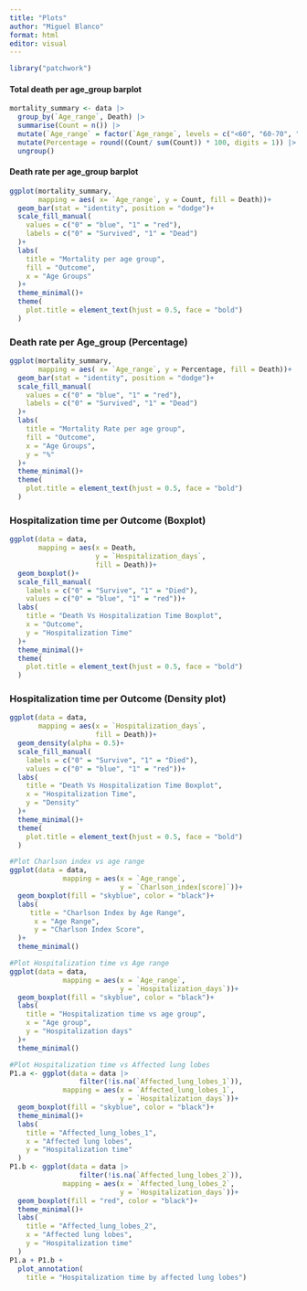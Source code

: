 ```yaml
---
title: "Plots"
author: "Miguel Blanco"
format: html
editor: visual
---
```


```r
library("patchwork")
```

#### Total death per age_group barplot

```r
mortality_summary <- data |> 
  group_by(`Age_range`, Death) |> 
  summarise(Count = n()) |>
  mutate(`Age_range` = factor(`Age_range`, levels = c("<60", "60-70", "70-80","80-90", ">90"))) |> 
  mutate(Percentage = round((Count/ sum(Count)) * 100, digits = 1)) |> 
  ungroup()
```

#### Death rate per age_group barplot

```r
ggplot(mortality_summary, 
       mapping = aes( x= `Age_range`, y = Count, fill = Death))+
  geom_bar(stat = "identity", position = "dodge")+
  scale_fill_manual(
    values = c("0" = "blue", "1" = "red"),
    labels = c("0" = "Survived", "1" = "Dead")
  )+
  labs(
    title = "Mortality per age group",
    fill = "Outcome",
    x = "Age Groups"
  )+
  theme_minimal()+
  theme(
    plot.title = element_text(hjust = 0.5, face = "bold")
  )

```

### Death rate per Age_group (Percentage)

```r
ggplot(mortality_summary, 
       mapping = aes( x= `Age_range`, y = Percentage, fill = Death))+
  geom_bar(stat = "identity", position = "dodge")+
  scale_fill_manual(
    values = c("0" = "blue", "1" = "red"),
    labels = c("0" = "Survived", "1" = "Dead")
  )+
  labs(
    title = "Mortality Rate per age group",
    fill = "Outcome",
    x = "Age Groups",
    y = "%"
  )+
  theme_minimal()+
  theme(
    plot.title = element_text(hjust = 0.5, face = "bold")
  )
```

### Hospitalization time per Outcome (Boxplot)

```r
ggplot(data = data,
       mapping = aes(x = Death,
                     y = `Hospitalization_days`,
                     fill = Death))+
  geom_boxplot()+
  scale_fill_manual(
    labels = c("0" = "Survive", "1" = "Died"),
    values = c("0" = "blue", "1" = "red"))+
  labs(
    title = "Death Vs Hospitalization Time Boxplot",
    x = "Outcome",
    y = "Hospitalization Time"
  )+
  theme_minimal()+
  theme(
    plot.title = element_text(hjust = 0.5, face = "bold")
  )
```

### Hospitalization time per Outcome (Density plot)

```r
ggplot(data = data,
       mapping = aes(x = `Hospitalization_days`,
                     fill = Death))+
  geom_density(alpha = 0.5)+
  scale_fill_manual(
    labels = c("0" = "Survive", "1" = "Died"),
    values = c("0" = "blue", "1" = "red"))+
  labs(
    title = "Death Vs Hospitalization Time Boxplot",
    x = "Hospitalization Time",
    y = "Density"
  )+
  theme_minimal()+
  theme(
    plot.title = element_text(hjust = 0.5, face = "bold")
  )
```

```r
#Plot Charlson index vs age range
ggplot(data = data,
             mapping = aes(x = `Age_range`,
                           y = `Charlson_index[score]`))+
  geom_boxplot(fill = "skyblue", color = "black")+
  labs(
     title = "Charlson Index by Age Range",
      x = "Age Range",
      y = "Charlson Index Score",
  )+
  theme_minimal()
```

```r
#Plot Hospitalization time vs Age range
ggplot(data = data, 
             mapping = aes(x = `Age_range`,
                           y = `Hospitalization_days`))+
  geom_boxplot(fill = "skyblue", color = "black")+
  labs(
    title = "Hospitalization time vs age group",
    x = "Age group",
    y = "Hospitalization days"
  )+
  theme_minimal()
```

```r
#Plot Hospitalization time vs Affected lung lobes
P1.a <- ggplot(data = data |> 
                 filter(!is.na(`Affected_lung_lobes_1`)),
             mapping = aes(x = `Affected_lung_lobes_1`,
                           y = `Hospitalization_days`))+
  geom_boxplot(fill = "skyblue", color = "black")+
  theme_minimal()+
  labs(
    title = "Affected_lung_lobes_1",
    x = "Affected lung lobes",
    y = "Hospitalization time"
  )
P1.b <- ggplot(data = data |> 
                 filter(!is.na(`Affected_lung_lobes_2`)),
             mapping = aes(x = `Affected_lung_lobes_2`,
                           y = `Hospitalization_days`))+
  geom_boxplot(fill = "red", color = "black")+
  theme_minimal()+
  labs(
    title = "Affected_lung_lobes_2",
    x = "Affected lung lobes",
    y = "Hospitalization time"
  )
P1.a + P1.b + 
  plot_annotation(
    title = "Hospitalization time by affected lung lobes")
```
